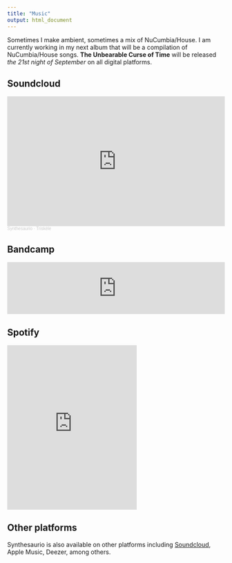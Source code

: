```yaml
---
title: "Music"
output: html_document
---
```

Sometimes I make ambient, sometimes a mix of NuCumbia/House. I am currently working in my next album that will be a compilation of NuCumbia/House songs. **The Unbearable Curse of Time** will be released *the 21st night of September* on all digital platforms.     

## Soundcloud
  
<iframe width="100%" height="300" scrolling="no" frameborder="no" allow="autoplay" src="https://w.soundcloud.com/player/?url=https%3A//api.soundcloud.com/tracks/1335932563&color=%239c9c9c&auto_play=false&hide_related=false&show_comments=true&show_user=true&show_reposts=false&show_teaser=true&visual=true"></iframe><div style="font-size: 10px; color: #cccccc;line-break: anywhere;word-break: normal;overflow: hidden;white-space: nowrap;text-overflow: ellipsis; font-family: Interstate,Lucida Grande,Lucida Sans Unicode,Lucida Sans,Garuda,Verdana,Tahoma,sans-serif;font-weight: 100;"><a href="https://soundcloud.com/synthesaurio" title="Synthesaurio" target="_blank" style="color: #cccccc; text-decoration: none;">Synthesaurio</a> · <a href="https://soundcloud.com/synthesaurio/triskele" title="Triskèle" target="_blank" style="color: #cccccc; text-decoration: none;">Triskèle</a></div>

</iframe>
  

## Bandcamp

<iframe style="border: 0; width: 100%; height: 120px;" src="https://bandcamp.com/EmbeddedPlayer/track=3777087992/size=large/bgcol=333333/linkcol=2ebd35/tracklist=false/artwork=small/transparent=true/" seamless><a href="https://synthesaurio.bandcamp.com/track/trisk-le">Triskèle by Synthesaurio</a></iframe>

</iframe>

## Spotify

<iframe src="https://open.spotify.com/embed/artist/6I82d8Cma7jwrCZFFfbidn" width="300" height="380" frameborder="0" allowtransparency="true" allow="encrypted-media">

</iframe>



## Other platforms

Synthesaurio is also available on other platforms including  [Soundcloud](https://soundcloud.com/synthesaurio), Apple Music, Deezer, among others.